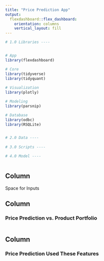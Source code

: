 ```yaml
---
title: "Price Prediction App"
output: 
  flexdashboard::flex_dashboard:
    orientation: columns
    vertical_layout: fill
---
```


```r
# 1.0 Libraries ----


# App
library(flexdashboard)

# Core
library(tidyverse)
library(tidyquant)
 
# Visualization
library(plotly)

# Modeling
library(parsnip)

# Database
library(odbc)
library(RSQLite)


# 2.0 Data ----
 
# 3.0 Scripts ----

# 4.0 Model ----



```


<!-- Inputs Area-->

Column {.sidebar}
-----------------------------------------------------------------------

Space for Inputs



<!-- Plot Area -->

Column {data-width=650}
-----------------------------------------------------------------------

### Price Prediction vs. Product Portfolio

```r

```


<!-- Table Area -->

Column {data-width=350}
-----------------------------------------------------------------------

### Price Prediction Used These Features

```r

```



